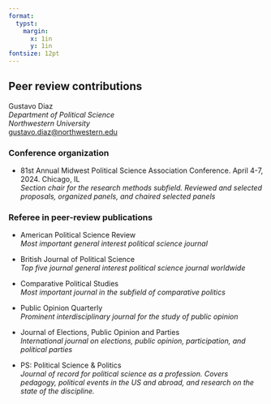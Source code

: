 ```yaml
---
format: 
  typst:
    margin:
      x: 1in
      y: 1in
fontsize: 12pt
---
```


```{=typst} 
#show link: set text(blue)

#set page(numbering: none)
```

## Peer review contributions

Gustavo Diaz  
*Department of Political Science*  
*Northwestern University*  
<gustavo.diaz@northwestern.edu>  

```{=typst} 
#line(length: 100%)
```

### Conference organization

- 81st Annual Midwest Political Science Association Conference. April 4-7, 2024. Chicago, IL  
*Section chair for the research methods subfield. Reviewed and selected proposals, organized panels, and chaired selected panels*


### Referee in peer-review publications

- American Political Science Review  
*Most important general interest political science journal*

- British Journal of Political Science  
*Top five journal general interest political science journal worldwide*

- Comparative Political Studies   
*Most important journal in the subfield of comparative politics*

- Public Opinion Quarterly  
 *Prominent interdisciplinary journal for the study of public opinion*
 
- Journal of Elections, Public Opinion and Parties  
*International journal on elections, public opinion, participation, and political parties*
 
- PS: Political Science & Politics  
*Journal of record for political science as a profession. Covers pedagogy, political events in the US and abroad, and research on the state of the discipline.*